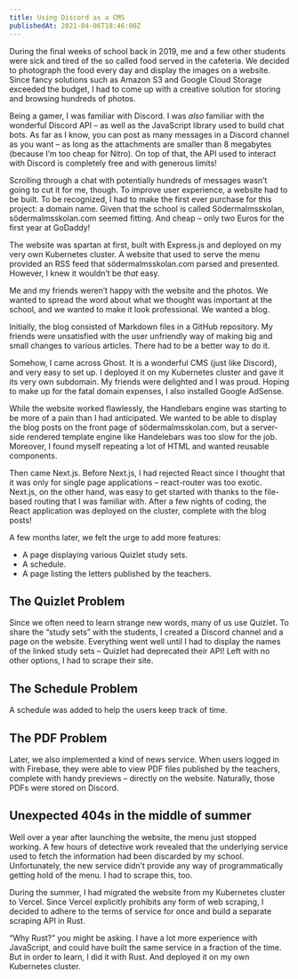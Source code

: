 ```yaml
---
title: Using Discord as a CMS
publishedAt: 2021-04-06T18:46:00Z
---
```


During the final weeks of school back in 2019, me and a few other students were sick and tired of the so called food served in the cafeteria. We decided to photograph the food every day and display the images on a website. Since fancy solutions such as Amazon S3 and Google Cloud Storage exceeded the budget, I had to come up with a creative solution for storing and browsing hundreds of photos.

Being a gamer, I was familiar with Discord. I was *also* familiar with the wonderful Discord API – as well as the JavaScript library used to build chat bots. As far as I know, you can post as many messages in a Discord channel as you want – as long as the attachments are smaller than 8 megabytes (because I’m too cheap for Nitro). On top of that, the API used to interact with Discord is completely free and with generous limits!

Scrolling through a chat with potentially hundreds of messages wasn’t going to cut it for me, though. To improve user experience, a website had to be built. To be recognized, I had to make the first ever purchase for this project: a domain name. Given that the school is called Södermalmsskolan, södermalmsskolan.com seemed fitting. And cheap – only two Euros for the first year at GoDaddy!

The website was spartan at first, built with Express.js and deployed on my very own Kubernetes cluster. A website that used to serve the menu provided an RSS feed that södermalmsskolan.com parsed and presented. However, I knew it wouldn’t be *that* easy.

Me and my friends weren’t happy with the website and the photos. We wanted to spread the word about what we thought was important at the school, and we wanted to make it look professional. We wanted a blog.

Initially, the blog consisted of Markdown files in a GitHub repository. My friends were unsatisfied with the user unfriendly way of making big and small changes to various articles. There had to be a better way to do it.

Somehow, I came across Ghost. It is a wonderful CMS (just like Discord), and very easy to set up. I deployed it on my Kubernetes cluster and gave it its very own subdomain. My friends were delighted and I was proud. Hoping to make up for the fatal domain expenses, I also installed Google AdSense.

While the website worked flawlessly, the Handlebars engine was starting to be more of a pain than I had anticipated. We wanted to be able to display the blog posts on the front page of södermalmsskolan.com, but a server-side rendered template engine like Handelebars was too slow for the job. Moreover, I found myself repeating a lot of HTML and wanted reusable components.

Then came Next.js. Before Next.js, I had rejected React since I thought that it was only for single page applications – react-router was too exotic. Next.js, on the other hand, was easy to get started with thanks to the file-based routing that I was familiar with. After a few nights of coding, the React application was deployed on the cluster, complete with the blog posts!

A few months later, we felt the urge to add more features:
* A page displaying various Quizlet study sets.
* A schedule.
* A page listing the letters published by the teachers.

## The Quizlet Problem
Since we often need to learn strange new words, many of us use Quizlet. To share the “study sets” with the students, I created a Discord channel and a page on the website. Everything went well until I had to display the names of the linked study sets – Quizlet had deprecated their API! Left with no other options, I had to scrape their site.

## The Schedule Problem
A schedule was added to help the users keep track of time.

## The PDF Problem
Later, we also implemented a kind of news service. When users logged in with Firebase, they were able to view PDF files published by the teachers, complete with handy previews – directly on the website. Naturally, those PDFs were stored on Discord.

## Unexpected 404s in the middle of summer
Well over a year after launching the website, the menu just stopped working. A few hours of detective work revealed that the underlying service used to fetch the information had been discarded by my school. Unfortunately, the new service didn’t provide any way of programmatically getting hold of the menu. I had to scrape this, too.

During the summer, I had migrated the website from my Kubernetes cluster to Vercel. Since Vercel explicitly prohibits any form of web scraping, I decided to adhere to the terms of service for once and build a separate scraping API in Rust.

“Why Rust?” you might be asking. I have a lot more experience with JavaScript, and could have built the same service in a fraction of the time. But in order to learn, I did it with Rust. And deployed it on my own Kubernetes cluster.                                                                                                                    
